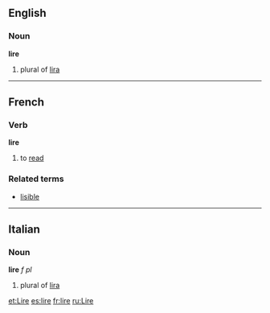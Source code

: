 ==English==
===Noun===
'''lire'''

#plural of [[lira]]

----

==French==
===Verb===
'''lire'''

# to [[read]]

===Related terms===
*[[lisible]]

----
==Italian==
===Noun===
'''lire''' ''f pl''

#plural of [[lira]]

[[et:Lire]]
[[es:lire]]
[[fr:lire]]
[[ru:Lire]]